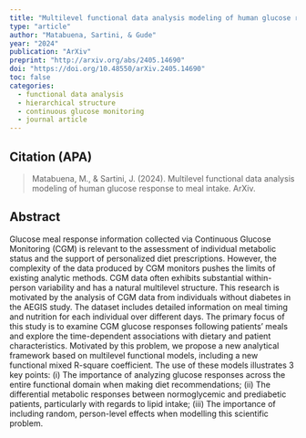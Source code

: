 ```yaml
---
title: "Multilevel functional data analysis modeling of human glucose response to meal intake"
type: "article"
author: "Matabuena, Sartini, & Gude"
year: "2024"
publication: "ArXiv"
preprint: "http://arxiv.org/abs/2405.14690"
doi: "https://doi.org/10.48550/arXiv.2405.14690"
toc: false
categories:
  - functional data analysis
  - hierarchical structure
  - continuous glucose monitoring
  - journal article
---
```


## Citation (APA)

> Matabuena, M., & Sartini, J. (2024). Multilevel functional data analysis modeling of human glucose response to meal intake. ArXiv.

## Abstract

Glucose meal response information collected via Continuous Glucose Monitoring (CGM) is relevant to the assessment of individual metabolic status and the support of personalized diet prescriptions. However, the complexity of the data produced by CGM monitors pushes the limits of existing analytic methods. CGM data often exhibits substantial within-person variability and has a natural multilevel structure. This research is motivated by the analysis of CGM data from individuals without diabetes in the AEGIS study. The dataset includes detailed information on meal timing and nutrition for each individual over different days. The primary focus of this study is to examine CGM glucose responses following patients' meals and explore the time-dependent associations with dietary and patient characteristics. Motivated by this problem, we propose a new analytical framework based on multilevel functional models, including a new functional mixed R-square coefficient. The use of these models illustrates 3 key points: (i) The importance of analyzing glucose responses across the entire functional domain when making diet recommendations; (ii) The differential metabolic responses between normoglycemic and prediabetic patients, particularly with regards to lipid intake; (iii) The importance of including random, person-level effects when modelling this scientific problem.
